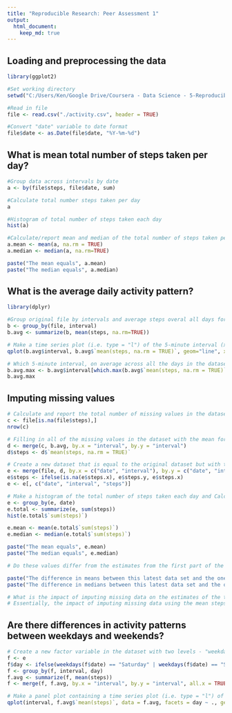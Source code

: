 ```yaml
---
title: "Reproducible Research: Peer Assessment 1"
output: 
  html_document:
    keep_md: true
---
```


## Loading and preprocessing the data
```r
library(ggplot2)

#Set working directory
setwd("C:/Users/Ken/Google Drive/Coursera - Data Science - 5-Reproducible Research/Assignment 1")

#Read in file
file <- read.csv("./activity.csv", header = TRUE)

#Convert "date" variable to date format
file$date <- as.Date(file$date, "%Y-%m-%d")
```


## What is mean total number of steps taken per day?

```r
#Group data across intervals by date
a <- by(file$steps, file$date, sum)

#Calculate total number steps taken per day
a

#Histogram of total number of steps taken each day
hist(a)

#Calculate/report mean and median of the total number of steps taken per day
a.mean <- mean(a, na.rm = TRUE)
a.median <- median(a, na.rm=TRUE)

paste("The mean equals", a.mean)
paste("The median equals", a.median)
```

## What is the average daily activity pattern?

```r
library(dplyr)

#Group original file by intervals and average steps overal all days for each interval
b <- group_by(file, interval)
b.avg <- summarize(b, mean(steps, na.rm=TRUE))

# Make a time series plot (i.e. type = "l") of the 5-minute interval (x-axis) and the average number of steps taken, averaged across all days (y-axis)
qplot(b.avg$interval, b.avg$`mean(steps, na.rm = TRUE)`, geom="line", xlab = "Intervals", ylab="Mean Steps averaged over days")

# Which 5-minute interval, on average across all the days in the dataset, contains the maximum number of steps?
b.avg.max <- b.avg$interval[which.max(b.avg$`mean(steps, na.rm = TRUE)`)]
b.avg.max
```

## Imputing missing values

```r

# Calculate and report the total number of missing values in the dataset (i.e. the total number of rows with NAs)
c <- file[is.na(file$steps),]
nrow(c)

# Filling in all of the missing values in the dataset with the mean for that 5-minute interval.
d <- merge(c, b.avg, by.x = "interval", by.y = "interval")
d$steps <- d$`mean(steps, na.rm = TRUE)`

# Create a new dataset that is equal to the original dataset but with the missing data filled in.
e <- merge(file, d, by.x = c("date", "interval"), by.y = c("date", "interval"), all.x = TRUE)
e$steps <- ifelse(is.na(e$steps.x), e$steps.y, e$steps.x)
e <- e[, c("date", "interval", "steps")]

# Make a histogram of the total number of steps taken each day and Calculate and report the mean and median total number of steps taken per day. 
e <- group_by(e, date)
e.total <- summarize(e, sum(steps))
hist(e.total$`sum(steps)`)

e.mean <- mean(e.total$`sum(steps)`)
e.median <- median(e.total$`sum(steps)`)

paste("The mean equals", e.mean)
paste("The median equals", e.median)

# Do these values differ from the estimates from the first part of the assignment? 

paste("The difference in means between this latest data set and the one from the first part is", e.mean - a.mean)
paste("The difference in medians between this latest data set and the one from the first part is", e.median - a.median)

# What is the impact of imputing missing data on the estimates of the total daily number of steps?
# Essentially, the impact of imputing missing data using the mean steps for each interval is to have no impact on the mean total steps but to slightly shift the median of the total steps values upward.
```

## Are there differences in activity patterns between weekdays and weekends?

```r

# Create a new factor variable in the dataset with two levels - "weekday" and "weekend" indicating whether a given date is a weekday or weekend day.
f <- e
f$day <- ifelse(weekdays(f$date) == "Saturday" | weekdays(f$date) == "Sunday", "weekend", "weekday")
f <- group_by(f, interval, day)
f.avg <- summarize(f, mean(steps))
f <- merge(f, f.avg, by.x = "interval", by.y = "interval", all.x = TRUE)

# Make a panel plot containing a time series plot (i.e. type = "l") of the 5-minute interval (x-axis) and the average number of steps taken, averaged across all weekday days or weekend days (y-axis).
qplot(interval, f.avg$`mean(steps)`, data = f.avg, facets = day ~ ., geom = "line")

```

